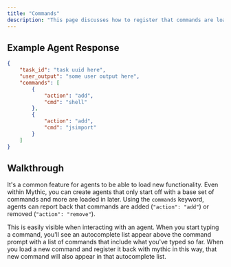 ```yaml
---
title: "Commands"
description: "This page discusses how to register that commands are loaded/unloaded in a callback"
---
```



## Example Agent Response

```json
{
    "task_id": "task uuid here",
    "user_output": "some user output here",
    "commands": [
        {
            "action": "add",
            "cmd": "shell"
        },
        {
            "action": "add",
            "cmd": "jsimport"
        }
    ]
}
```

## Walkthrough

It's a common feature for agents to be able to load new functionality. Even within Mythic, you can create agents that only start off with a base set of commands and more are loaded in later. Using the `commands` keyword, agents can report back that commands are added (`"action": "add"`) or removed (`"action": "remove"`).

This is easily visible when interacting with an agent. When you start typing a command, you'll see an autocomplete list appear above the command prompt with a list of commands that include what you've typed so far. When you load a new command and register it back with mythic in this way, that new command will also appear in that autocomplete list.
